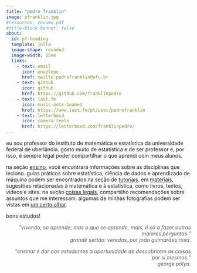 ```yaml
---
title: "pedro franklin"
image: pfranklin.jpg
#resources: resume.pdf
#title-block-banner: false
about:
  id: pf-heading
  template: jolla
  image-shape: rounded
  image-width: 15em
  links: 
    - text: email
      icon: envelope
      href: mailto:pedrofranklin@ufu.br
    - text: github
      icon: github
      href: https://github.com/franklinpedro
    - text: last.fm
      icon: music-note-beamed
      href: https://www.last.fm/pt/user/pedrofranklin
    - text: letterboxd
      icon: camera-reels
      href: https://letterboxd.com/franklinpedro/
---
```


::: {#pf-heading}
eu sou professor do instituto de matemática e estatística da universidade federal de uberlândia. gosto muito de estatística e de ser professor e, por isso, é sempre legal poder compartilhar o que aprendi com meus alunos.

na seção [ensino](ensino/index.qmd), você encontrará informações sobre as disciplinas que leciono. guias práticos sobre estatística, ciência de dados e aprendizado de máquina podem ser encontrados na seção de [tutoriais](tutoriais/index.qmd). em [materiais](materiais/index.qmd), sugestões relacionadas à matemática e à estatística, como livros, textos, videos e sites. na seção [coisas legais](coisas-legais/index.qmd), compartilho recomendações sobre assuntos que me interessam. algumas de minhas fotografias podem ser vistas em [um certo olhar](galeria/index.qmd).

bons estudos!

<div style="text-align: right; opacity: 0.7;">
*"vivendo, se aprende; mas o que se aprende, mais, é só a fazer outras maiores perguntas."*<br> *grande sertão: veredas, por joão guimarães rosa*.
</div>

<div style="text-align: right; opacity: 0.7;">
*"ensinar é dar aos estudantes a oportunidade de descobrirem as coisas por si mesmos."*<br> *george pólya*.
</div>

:::


